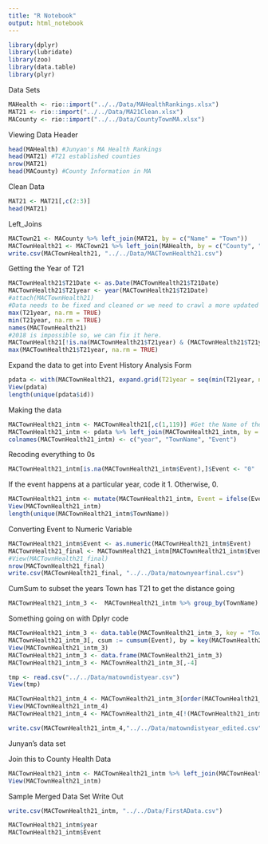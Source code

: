 ```yaml
---
title: "R Notebook"
output: html_notebook
---
```


```r
library(dplyr)
library(lubridate)
library(zoo)
library(data.table)
library(plyr)
```


Data Sets
```r
MAHealth <- rio::import("../../Data/MAHealthRankings.xlsx")
MAT21 <- rio::import("../../Data/MA21Clean.xlsx")
MACounty <- rio::import("../../Data/CountyTownMA.xlsx")
```

Viewing Data Header
```r
head(MAHealth) #Junyan's MA Health Rankings
head(MAT21) #T21 established counties
nrow(MAT21)
head(MACounty) #County Information in MA
```

Clean Data
```r
MAT21 <- MAT21[,c(2:3)]
head(MAT21)
```


Left_Joins
```r
MACTown21 <- MACounty %>% left_join(MAT21, by = c("Name" = "Town"))
MACTownHealth21 <- MACTown21 %>% left_join(MAHealth, by = c("County", "County"))
write.csv(MACTownHealth21, "../../Data/MACTownHealth21.csv")
```

Getting the Year of T21
```r
MACTownHealth21$T21Date <- as.Date(MACTownHealth21$T21Date)
MACTownHealth21$T21year <- year(MACTownHealth21$T21Date)
#attach(MACTownHealth21)
#Data needs to be fixed and cleaned or we need to crawl a more updated site
max(T21year, na.rm = TRUE)
min(T21year, na.rm = TRUE)
names(MACTownHealth21)
#2018 is impossible so, we can fix it here.
MACTownHealth21[!is.na(MACTownHealth21$T21year) & (MACTownHealth21$T21year == 2018),]$T21year <- 2017
max(MACTownHealth21$T21year, na.rm = TRUE)

```

Expand the data to get into Event History Analysis Form
```r
pdata <- with(MACTownHealth21, expand.grid(T21year = seq(min(T21year, na.rm = TRUE), max(T21year, na.rm = TRUE)),id = unique(Name)))
View(pdata)
length(unique(pdata$id))
```

Making the data
```r
MACTownHealth21_intm <- MACTownHealth21[,c(1,119)] #Get the Name of the twon to match and get the T21 year.
MACTownHealth21_intm <- pdata %>% left_join(MACTownHealth21_intm, by = c("id" = "Name"))
colnames(MACTownHealth21_intm) <- c("year", "TownName", "Event")
```

Recoding everything to 0s
```r
MACTownHealth21_intm[is.na(MACTownHealth21_intm$Event),]$Event <- "0"
```

If the event happens at a particular year, code it 1. Otherwise, 0.
```r
MACTownHealth21_intm <- mutate(MACTownHealth21_intm, Event = ifelse(Event == year, "1", "0"))
View(MACTownHealth21_intm)
length(unique(MACTownHealth21_intm$TownName))
```

Converting Event to Numeric Variable
```r
MACTownHealth21_intm$Event <- as.numeric(MACTownHealth21_intm$Event)
MACTownHealth21_final <- MACTownHealth21_intm[MACTownHealth21_intm$Event ==1,]
#View(MACTownHealth21_final)
nrow(MACTownHealth21_final)
write.csv(MACTownHealth21_final, "../../Data/matownyearfinal.csv")
```

CumSum to subset the years Town has T21 to get the distance going
```r
MACTownHealth21_intm_3 <-  MACTownHealth21_intm %>% group_by(TownName) %>% mutate(Sub = cumsum(Event))

```

Something going on with Dplyr code
```r
MACTownHealth21_intm_3 <- data.table(MACTownHealth21_intm_3, key = "TownName")
MACTownHealth21_intm_3[, csum := cumsum(Event), by = key(MACTownHealth21_intm_3)]
View(MACTownHealth21_intm_3)
MACTownHealth21_intm_3 <- data.frame(MACTownHealth21_intm_3)
MACTownHealth21_intm_3 <- MACTownHealth21_intm_3[,-4]
```

```r
tmp <- read.csv("../../Data/matowndistyear.csv")
View(tmp)
```

```r
MACTownHealth21_intm_4 <- MACTownHealth21_intm_3[order(MACTownHealth21_intm_3$year),]
View(MACTownHealth21_intm_4)
MACTownHealth21_intm_4 <- MACTownHealth21_intm_4[!(MACTownHealth21_intm_4$Event == 0 & MACTownHealth21_intm_4$csum == 0),]

```

```r
write.csv(MACTownHealth21_intm_4,"../../Data/matowndistyear_edited.csv")
```


<!-- Get the Number of Rows by Each Group for Matrix -->
<!-- ```{r} -->
<!-- MACTownMax <- MACTownDistance %>% group_by(year) %>% tally() -->
<!-- colnum <- max(MACTownMax$n) -->
<!-- rownum <- nrow(MACTownMax) -->
<!-- ``` -->

Junyan's data set 










Join this to County Health Data 
```r
MACTownHealth21_intm <- MACTownHealth21_intm %>% left_join(MACTownHealth21, by = c("TownName" = "Name"))
View(MACTownHealth21_intm)
```

Sample Merged Data Set Write Out
```r
write.csv(MACTownHealth21_intm, "../../Data/FirstAData.csv")
```



```r
MACTownHealth21_intm$year
MACTownHealth21_intm$Event
```



